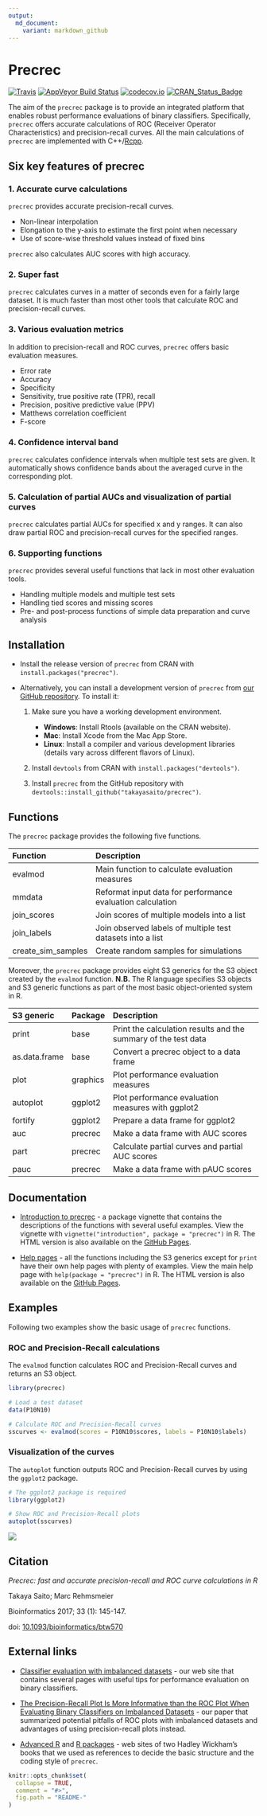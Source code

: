 ```yaml
---
output:
  md_document:
    variant: markdown_github
---
```


# Precrec

[![Travis](https://img.shields.io/travis/takayasaito/precrec.svg?maxAge=2592000)](https://travis-ci.org/takayasaito/precrec)
[![AppVeyor Build Status](https://ci.appveyor.com/api/projects/status/github/takayasaito/precrec?branch=master&svg=true)](https://ci.appveyor.com/project/takayasaito/precrec)
[![codecov.io](https://codecov.io/github/takayasaito/precrec/coverage.svg?branch=master)](https://codecov.io/github/takayasaito/precrec?branch=master)
[![CRAN_Status_Badge](http://www.r-pkg.org/badges/version/precrec)](https://cran.r-project.org/package=precrec)

The aim of the `precrec` package is to provide an integrated platform that enables robust performance evaluations of binary classifiers. Specifically, `precrec` offers accurate calculations of ROC (Receiver Operator Characteristics) and precision-recall curves. All the main calculations of `precrec` are implemented with C++/[Rcpp](https://cran.r-project.org/package=Rcpp).

## Six key features of precrec

### 1. Accurate curve calculations
`precrec` provides accurate precision-recall curves.

- Non-linear interpolation
- Elongation to the y-axis to estimate the first point when necessary
- Use of score-wise threshold values instead of fixed bins

`precrec` also calculates AUC scores with high accuracy.

### 2. Super fast
`precrec` calculates curves in a matter of seconds even for a fairly large dataset. It is much faster than most other tools that calculate ROC and precision-recall curves. 

### 3. Various evaluation metrics
In addition to precision-recall and ROC curves, `precrec` offers basic evaluation measures.

- Error rate
- Accuracy
- Specificity
- Sensitivity, true positive rate (TPR), recall
- Precision, positive predictive value (PPV)
- Matthews correlation coefficient
- F\-score

### 4. Confidence interval band
`precrec` calculates confidence intervals when multiple test sets are given. It automatically shows confidence bands about the averaged curve in the 
corresponding plot. 

### 5. Calculation of partial AUCs and visualization of partial curves
`precrec` calculates partial AUCs for specified x and y ranges. It can also
draw partial ROC and precision-recall curves for the specified ranges.

### 6. Supporting functions
`precrec` provides several useful functions that lack in most other evaluation tools. 

- Handling multiple models and multiple test sets
- Handling tied scores and missing scores
- Pre- and post-process functions of simple data preparation and curve analysis

## Installation

* Install the release version of `precrec` from CRAN with `install.packages("precrec")`.

* Alternatively, you can install a development version of `precrec` from [our GitHub repository](https://github.com/takayasaito/precrec). To install it:

    1. Make sure you have a working development environment.
        * **Windows**: Install Rtools (available on the CRAN website).
        * **Mac**: Install Xcode from the Mac App Store.
        * **Linux**: Install a compiler and various development libraries (details vary across different flavors of Linux).

    2. Install `devtools` from CRAN with `install.packages("devtools")`.

    3. Install `precrec` from the GitHub repository with `devtools::install_github("takayasaito/precrec")`.

## Functions
The `precrec` package provides the following five functions.

Function           Description 
------------------ -----------------------------------------------------------
           evalmod Main function to calculate evaluation measures
            mmdata Reformat input data for performance evaluation calculation
       join_scores Join scores of multiple models into a list
       join_labels Join observed labels of multiple test datasets into a list     
create_sim_samples Create random samples for simulations
    
Moreover, the `precrec` package provides eight S3 generics for the S3 object created by the `evalmod` function. **N.B.** The R language specifies S3 objects and S3 generic functions as part of the most basic object-oriented system in R.

S3 generic       Package   Description 
---------------  --------  ------------------------------------------------------------------
         print   base      Print the calculation results and the summary of the test data
 as.data.frame   base      Convert a precrec object to a data frame
          plot   graphics  Plot performance evaluation measures
      autoplot   ggplot2   Plot performance evaluation measures with ggplot2
       fortify   ggplot2   Prepare a data frame for ggplot2
           auc   precrec   Make a data frame with AUC scores
          part   precrec   Calculate partial curves and partial AUC scores
          pauc   precrec   Make a data frame with pAUC scores
          
## Documentation
- [Introduction to precrec](http://takayasaito.github.io/precrec/articles/introduction.html) - a package vignette that contains the descriptions of the functions with several useful examples. View the vignette with `vignette("introduction", package = "precrec")` in R. The HTML version is also available on the [GitHub Pages](http://takayasaito.github.io/precrec/articles/introduction.html).

- [Help pages](http://takayasaito.github.io/precrec/reference) - all the functions including the S3 generics except for `print` have their own help pages with plenty of examples. View the main help page with `help(package = "precrec")` in R. The HTML version is also available on the [GitHub Pages](http://takayasaito.github.io/precrec/reference).

## Examples

Following two examples show the basic usage of `precrec` functions.

### ROC and Precision-Recall calculations

The `evalmod` function calculates ROC and Precision-Recall curves and returns an S3 object.
```r
library(precrec)

# Load a test dataset
data(P10N10)

# Calculate ROC and Precision-Recall curves
sscurves <- evalmod(scores = P10N10$scores, labels = P10N10$labels)
```

### Visualization of the curves

The `autoplot` function outputs ROC and Precision-Recall curves by using the 
`ggplot2` package.
```r
# The ggplot2 package is required 
library(ggplot2)

# Show ROC and Precision-Recall plots
autoplot(sscurves)

```

![](https://rawgit.com/takayasaito/precrec/master/README_files/figure-markdown_github/unnamed-chunk-2-1.png)

## Citation
*Precrec: fast and accurate precision-recall and ROC curve calculations in R*

Takaya Saito; Marc Rehmsmeier

Bioinformatics 2017; 33 (1): 145-147.

doi: [10.1093/bioinformatics/btw570](https://doi.org/10.1093/bioinformatics/btw570)

## External links
- [Classifier evaluation with imbalanced datasets](https://classeval.wordpress.com/) - our web site that contains several pages with useful tips for performance evaluation on binary classifiers.

- [The Precision-Recall Plot Is More Informative than the ROC Plot When Evaluating Binary Classifiers on Imbalanced Datasets](http://journals.plos.org/plosone/article?id=10.1371/journal.pone.0118432) -  our paper that summarized potential pitfalls of ROC plots with imbalanced datasets and advantages of using precision-recall plots instead.

- [Advanced R](http://adv-r.had.co.nz/) and [R packages](http://r-pkgs.had.co.nz/) - web sites of two Hadley Wickham's books that we used as references to decide the basic structure and the coding style of `precrec`.
 
```r
knitr::opts_chunk$set(
  collapse = TRUE,
  comment = "#>",
  fig.path = "README-"
)
```
